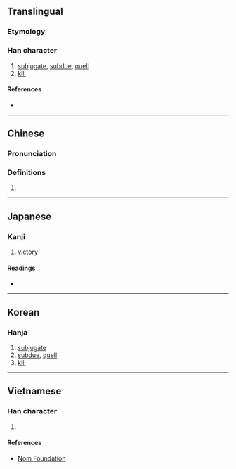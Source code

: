 {{character info/new}}
==Translingual==

===Etymology===
{{Han etyl}}

===Han character===
{{Han char|rn=62|rad=戈|as=09|sn=13|four=43750|canj=TVI|ids=⿰甚戈}}

# [[subjugate]], [[subdue]], [[quell]]
# [[kill]]

====References====
* {{Han ref|kx=0413.170|dkj=11616|dj=0756.110|hdz=21408.110|uh=6221|ud=25121|bh=B760|bd=46944}}

----

==Chinese==
{{zh-forms}}

===Pronunciation===
{{zh-pron
|m=kān
|c=ham1
|md=
|mn=kham
|w=
|mc=y
|oc=y
|cat=
}}

===Definitions===
{{zh-hanzi}}

# {{rfdef|lang=zh}}

----

==Japanese==

===Kanji===
{{ja-kanji|grade=|rs=戈09}}

# [[victory]]

====Readings====
* {{ja-readings|on=[[かん]] (kan), [[ちん]] (chin)|kun=[[かつ]] (katsu)}}

----

==Korean==

===Hanja===
{{ko-hanja|hangeul=감|eumhun=|rv=gam|mr=kam|y=kam}}

# [[subjugate]]
# [[subdue]], [[quell]]
# [[kill]]

----

==Vietnamese==

===Han character===
{{vi-readings|rs=戈09|hanviet=kham}}

# {{defn|lang=vi|sort=戈09}}

====References====
* [http://nomfoundation.org/common/nom_details.php?codepoint=6221 Nom Foundation]